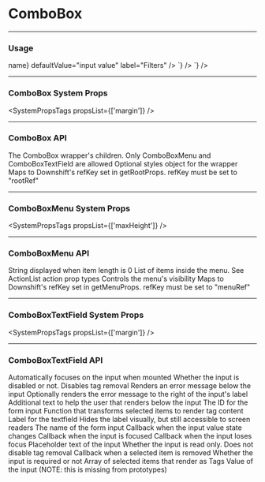 
# ComboBox

---

### Usage

<LiveCode>
  <LiveCode.Content
    title="Text Field"
    code={`
      <ComboBoxTextField
        id="story-id"
        selectedItems={[{ name: 'foo' }, { name: 'bar' }]}
        itemToString={({ name }) => name}
        defaultValue="input value"
        label="Filters"
      />
    `}
  />
  <LiveCode.Content
    title="Menu"
    code={`
      <Box maxWidth="20rem" height="100px">
        <ComboBoxMenu
          isOpen={true}
          items={[{ content: 'foo' }, { content: 'bar' }, { content: 'baz' }]}
          maxHeight="5rem"
        />
      </Box>
    `}
  />
</LiveCode>

---

### ComboBox System Props

<SystemPropsTags propsList={['margin']} />

---

### ComboBox API

<Prop name="children" type="node">
  The ComboBox wrapper's children. Only ComboBoxMenu and ComboBoxTextField are
  allowed
</Prop>

<Prop name="style" type="object">
  Optional styles object for the wrapper
</Prop>

<Prop name="rootRef" type="function">
  Maps to Downshift's refKey set in getRootProps. refKey must be set to
  "rootRef"
</Prop>

---

### ComboBoxMenu System Props

<SystemPropsTags propsList={['maxHeight']} />

---

### ComboBoxMenu API

<Prop name="emptyMessage" type="string" defaultValue="'No Results'">
  String displayed when item length is 0
</Prop>

<Prop name="items" type="array" defaultValue="[]">
  List of items inside the menu. See ActionList action prop types
</Prop>

<Prop name="isOpen" type="bool">
  Controls the menu's visibility
</Prop>

<Prop name="menuRef" type="function">
  Maps to Downshift's refKey set in getMenuProps. refKey must be set to
  "menuRef"
</Prop>

---

### ComboBoxTextField System Props

<SystemPropsTags propsList={['margin']} />

---

### ComboBoxTextField API

<Prop name="autoFocus" type="bool">
  Automatically focuses on the input when mounted
</Prop>

<Prop name="disabled" type="bool">
  Whether the input is disabled or not. Disables tag removal
</Prop>

<Prop name="error" type="string">
  Renders an error message below the input
</Prop>

<Prop name="errorInLabel" type="bool">
  Optionally renders the error message to the right of the input's label
</Prop>

<Prop name="helpText" type="node">
  Additional text to help the user that renders below the input
</Prop>

<Prop name="id" type="string">
  The ID for the form input
</Prop>

<Prop name="itemToString" type="function" defaultValue="(item) => identity">
  Function that transforms selected items to render tag content
</Prop>

<Prop name="label" type="string">
  Label for the textfield
</Prop>

<Prop name="labelHidden" type="bool">
  Hides the label visually, but still accessible to screen readers
</Prop>

<Prop name="name" type="string">
  The name of the form input
</Prop>

<Prop name="onChange" type="function" defaultValue="(e) => void">
  Callback when the input value state changes
</Prop>

<Prop name="onFocus" type="function" defaultValue="(e) => void">
  Callback when the input is focused
</Prop>

<Prop name="onBlur" type="function" defaultValue="(e) => void">
  Callback when the input loses focus
</Prop>

<Prop name="placeholder" type="string">
  Placeholder text of the input
</Prop>

<Prop name="readOnly" type="bool">
  Whether the input is read only. Does not disable tag removal
</Prop>

<Prop name="removeItem" type="function" defaultValue="(item) => noop">
  Callback when a selected item is removed
</Prop>

<Prop name="required" type="bool">
  Whether the input is required or not
</Prop>

<Prop name="selectedItems" type="array" defaultValue="[]">
  Array of selected items that render as Tags
</Prop>

<Prop name="value" type="string">
  Value of the input (NOTE: this is missing from prototypes)
</Prop>

